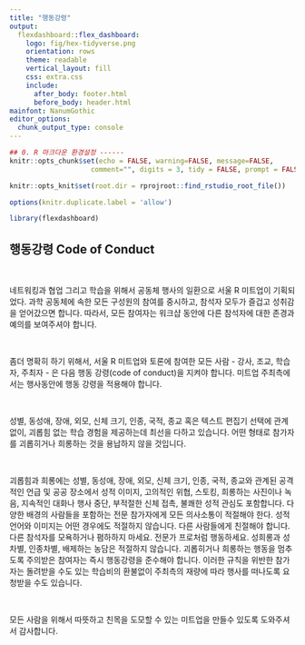 ```yaml
---
title: "행동강령"
output:
  flexdashboard::flex_dashboard:
    logo: fig/hex-tidyverse.png
    orientation: rows
    theme: readable
    vertical_layout: fill
    css: extra.css
    include:
      after_body: footer.html
      before_body: header.html
mainfont: NanumGothic
editor_options:
  chunk_output_type: console
---
```

```r
## 0. R 마크다운 환경설정 ------
knitr::opts_chunk$set(echo = FALSE, warning=FALSE, message=FALSE,
                    comment="", digits = 3, tidy = FALSE, prompt = FALSE, fig.align = 'center')

knitr::opts_knit$set(root.dir = rprojroot::find_rstudio_root_file())

options(knitr.duplicate.label = 'allow')

library(flexdashboard)
```

## 행동강령 Code of Conduct

<br>

네트워킹과 협업 그리고 학습을 위해서 공동체 행사의 일환으로 서울 R 미트업이 기획되었다. 과학 공동체에 속한 모든 구성원의 참여를 중시하고, 참석자 모두가 즐겁고 성취감을 얻어갔으면 합니다. 따라서, 모든 참여자는 워크샵 동안에 다른 참석자에 대한 존경과 예의를 보여주셔야 합니다.

<br>

좀더 명확히 하기 위해서, 서울 R 미트업와 토론에 참여한 모든 사람 - 강사, 조교, 학습자, 주최자 - 은 다음 행동 강령(code of conduct)을 지켜야 합니다. 미트업 주최측에서는 행사동안에 행동 강령을 적용해야 합니다.

<br>

성별, 동성애, 장애, 외모, 신체 크기, 인종, 국적, 종교 혹은 텍스트 편집기 선택에 관계없이, 괴롭힘 없는 학습 경험을 제공하는데 최선을 다하고 있습니다. 어떤 형태로 참가자를 괴롭히거나 희롱하는 것을 용납하지 않을 것입니다.

<br>

괴롭힘과 희롱에는 성별, 동성애, 장애, 외모, 신체 크기, 인종, 국적, 종교와 관계된 공격적인 언급 및 공공 장소에서 성적 이미지, 고의적인 위협, 스토킹, 희롱하는 사진이나 녹음, 지속적인 대화나 행사 중단, 부적절한 신체 접촉, 불쾌한 성적 관심도 포함합니다.
다양한 배경의 사람들을 포함하는 전문 참가자에게 모든 의사소통이 적절해야 한다. 성적 언어와 이미지는 어떤 경우에도 적절하지 않습니다.
다른 사람들에게 친절해야 합니다. 다른 참석자를 모욕하거나 폄하하지 마세요.
전문가 프로처럼 행동하세요. 성희롱과 성차별, 인종차별, 배제하는 농담은 적절하지 않습니다.
괴롭히거나 희롱하는 행동을 멈추도록 주의받은 참여자는 즉시 행동강령을 준수해야 합니다. 이러한 규칙을 위반한 참가자는 돌려받을 수도 있는 학습비의 환불없이 주최측의 재량에 따라 행사를 떠나도록 요청받을 수도 있습니다.

<br>

모든 사람을 위해서 따뜻하고 친목을 도모할 수 있는 미트업을 만들수 있도록 도와주셔서 감사합니다.
